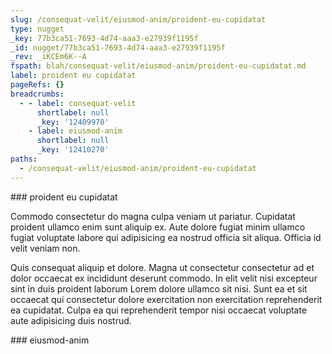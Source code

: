```yaml
---
slug: /consequat-velit/eiusmod-anim/proident-eu-cupidatat
type: nugget
_key: 77b3ca51-7693-4d74-aaa3-e27939f1195f
_id: nugget/77b3ca51-7693-4d74-aaa3-e27939f1195f
_rev: _iKCEm6K--A
fspath: blah/consequat-velit/eiusmod-anim/proident-eu-cupidatat.md
label: proident eu cupidatat
pageRefs: {}
breadcrumbs:
  - - label: consequat-velit
      shortlabel: null
      _key: '12409970'
    - label: eiusmod-anim
      shortlabel: null
      _key: '12410270'
paths:
  - /consequat-velit/eiusmod-anim/proident-eu-cupidatat
---
```


<NuggetArea>
<Nugget slug="/consequat-velit/eiusmod-anim/proident-eu-cupidatat" type="nugget" _key="77b3ca51-7693-4d74-aaa3-e27939f1195f" _id="nugget/77b3ca51-7693-4d74-aaa3-e27939f1195f" _rev="_iKCEm6K--A" fspath="blah/consequat-velit/eiusmod-anim/proident-eu-cupidatat.md" label="proident eu cupidatat" paths="/consequat-velit/eiusmod-anim/proident-eu-cupidatat">
<NuggetBody>
### proident eu cupidatat

Commodo consectetur do magna culpa veniam ut pariatur. Cupidatat proident ullamco enim sunt aliquip ex. Aute dolore fugiat minim ullamco fugiat voluptate labore qui adipisicing ea nostrud officia sit aliqua. Officia id velit veniam non.

Quis consequat aliquip et dolore. Magna ut consectetur consectetur ad et dolor occaecat ex incididunt deserunt commodo. In elit velit nisi excepteur sint in duis proident laborum Lorem dolore ullamco sit nisi. Sunt ea et sit occaecat qui consectetur dolore exercitation non exercitation reprehenderit ea cupidatat. Culpa ea qui reprehenderit tempor nisi occaecat voluptate aute adipisicing duis nostrud.

</NuggetBody>
<Breadcrumbs>
<Crumbs>
<Crumb _key="12409970" label="consequat-velit" /><Crumb _key="12410270" label="eiusmod-anim" />
</Crumbs>
</Breadcrumbs>
</Nugget>

<NuggetsInbound>
</NuggetsInbound>
<NuggetsOutbound>
</NuggetsOutbound>
</NuggetArea>
<PassagesInbound>
<Passage direction="inbound" type="passage" _key="12410270" _id="passage/12410270" _rev="_iKCEm5i--B" label="eiusmod-anim" passage="eiusmod-anim" fspath="blah/consequat-velit/eiusmod-anim" paths="/consequat-velit/eiusmod-anim" slug="/consequat-velit/eiusmod-anim">
<NuggetBody>
### eiusmod-anim

</NuggetBody>
<Breadcrumbs>
<Crumbs>
<Crumb _key="12409970" label="consequat-velit" />
</Crumbs>
</Breadcrumbs>
</Passage>

</PassagesInbound>
<PassagesOutbound>
</PassagesOutbound>